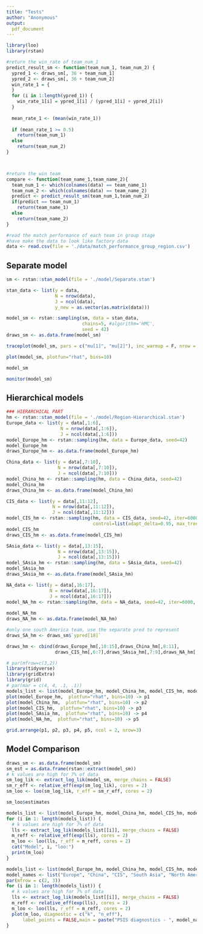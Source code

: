 ```yaml
---
title: "Tests"
author: "Anonymous"
output: 
  pdf_document
---
```


```r
library(loo)
library(rstan)
```


```r
#return the win_rate of team_num_1
predict_result_sm <- function(team_num_1, team_num_2) {
  ypred_1 <- draws_sm[, 36 + team_num_1]
  ypred_2 <- draws_sm[, 36 + team_num_2]
  win_rate_1 = {
  }
  for (i in 1:length(ypred_1)) {
    win_rate_1[i] = ypred_1[i] / (ypred_1[i] + ypred_2[i])
  }
  
  mean_rate_1 <- (mean(win_rate_1))
  
  if (mean_rate_1 >= 0.5)
    return(team_num_1)
  else
    return(team_num_2)
}



#return the win team
compare <- function(team_name_1,team_name_2){
  team_num_1 <- which(colnames(data) == team_name_1)
  team_num_2 <- which(colnames(data) == team_name_2)
  predict <- predict_result_sm(team_num_1,team_num_2)
  if(predict == team_num_1)
    return(team_name_1)
  else 
    return(team_name_2)
}
```



```r
#read the match performance of each team in group stage
#have make the data to look like factory data
data <- read.csv(file = './data/match_performance_group_region.csv')
```

## Separate model

```r
sm <- rstan::stan_model(file = './model/Separate.stan')

stan_data <- list(y = data,
                  N = nrow(data),
                  J = ncol(data),
                  y_new = as.vector(as.matrix(data)))

model_sm <- rstan::sampling(sm, data = stan_data, 
                            chains=5, #algorithm='HMC',
                            seed = 42)
draws_sm <- as.data.frame(model_sm)
```

```r
traceplot(model_sm, pars = c("mu[1]", "mu[2]"), inc_warmup = F, nrow = 2)
```
```r
plot(model_sm, plotfun="rhat", bins=10)
```


```r
model_sm
```
```r
monitor(model_sm)
```



## Hierarchical models

```r
### HIERARCHICAL PART
hm <- rstan::stan_model(file = './model/Region-Hierarchical.stan')
Europe_data <- list(y = data[,1:6],
                    N = nrow(data[,1:6]),
                    J = ncol(data[,1:6]))
model_Europe_hm <- rstan::sampling(hm, data = Europe_data, seed=42)
model_Europe_hm
draws_Europe_hm <- as.data.frame(model_Europe_hm)
```

```r
China_data <- list(y = data[,7:10],
                   N = nrow(data[,7:10]),
                   J = ncol(data[,7:10]))
model_China_hm <- rstan::sampling(hm, data = China_data, seed=42)
model_China_hm
draws_China_hm <- as.data.frame(model_China_hm)
```

```r

CIS_data <- list(y = data[,11:12],
                 N = nrow(data[,11:12]),
                 J = ncol(data[,11:12]))
model_CIS_hm <- rstan::sampling(hm, data = CIS_data, seed=42, iter=6000, 
                                control=list(adapt_delta=0.95, max_treedepth=10))
model_CIS_hm
draws_CIS_hm <- as.data.frame(model_CIS_hm)
```

```r


SAsia_data <- list(y = data[,13:15],
                   N = nrow(data[,13:15]),
                   J = ncol(data[,13:15]))
model_SAsia_hm <- rstan::sampling(hm, data = SAsia_data, seed=42)
model_SAsia_hm
draws_SAsia_hm <- as.data.frame(model_SAsia_hm)
```

```r

NA_data <- list(y = data[,16:17],
                N = nrow(data[,16:17]),
                J = ncol(data[,16:17]))
model_NA_hm <- rstan::sampling(hm, data = NA_data, seed=42, iter=6000, control=list(adapt_delta=0.95,
                                                                                    max_treedepth=10))
model_NA_hm
draws_NA_hm <- as.data.frame(model_NA_hm)

#only one south America team, use the separate pred to represent
draws_SA_hm <- draws_sm$`ypred[18]`
```

```r

draws_hm <- cbind(draws_Europe_hm[,10:15],draws_China_hm[,8:11],
                  draws_CIS_hm[,6:7],draws_SAsia_hm[,7:9],draws_NA_hm[,6:7],draws_SA_hm)
```

```r
# par(mfrow=c(3,2))
library(tidyverse)
library(gridExtra)
library(grid)
# par(mar = c(4, 4, .1, .1))
models_list <- list(model_Europe_hm, model_China_hm, model_CIS_hm, model_SAsia_hm, model_NA_hm)
plot(model_Europe_hm,  plotfun="rhat", bins=10) -> p1
plot(model_China_hm,  plotfun="rhat", bins=10) -> p2
plot(model_CIS_hm,  plotfun="rhat", bins=10) -> p3
plot(model_SAsia_hm,  plotfun="rhat", bins=10) -> p4
plot(model_NA_hm,  plotfun="rhat", bins=10) -> p5

grid.arrange(p1, p2, p3, p4, p5, ncol = 2, nrow=3)
```




## Model Comparison
```r

draws_sm <- as.data.frame(model_sm)
sm_est = as.data.frame(rstan::extract(model_sm))
# k values are high for 7% of data
sm_log_lik <- extract_log_lik(model_sm, merge_chains = FALSE)
sm_r_eff <- relative_eff(exp(sm_log_lik), cores = 2)
sm_loo <- loo(sm_log_lik, r_eff = sm_r_eff, cores = 2)
```


```r
sm_loo$estimates
```


```r
models_list <- list(model_Europe_hm, model_China_hm, model_CIS_hm, model_SAsia_hm, model_NA_hm)
for (i in 1: length(models_list)) {
  # k values are high for 7% of data
  lls <- extract_log_lik(models_list[[i]], merge_chains = FALSE)
  m_reff <- relative_eff(exp(lls), cores = 2)
  m_loo <- loo(lls, r_eff = m_reff, cores = 2)
  cat("Model", i, "loo:")
  print(m_loo)
}
```


```r
models_list <- list(model_Europe_hm, model_China_hm, model_CIS_hm, model_SAsia_hm, model_NA_hm)
model_names <- list("Europe", "China", "CIS", "South Asia", "North America")
par(mfrow = c(2, 3))
for (i in 1: length(models_list)) {
  # k values are high for 7% of data
  lls <- extract_log_lik(models_list[[i]], merge_chains = FALSE)
  m_reff <- relative_eff(exp(lls), cores = 2)
  m_loo <- loo(lls, r_eff = m_reff, cores = 2)
  plot(m_loo, diagnostic = c("k", "n_eff"),
      label_points = FALSE,main = paste("PSIS diagnostics - ", model_names[[i]]) )
}
```

























